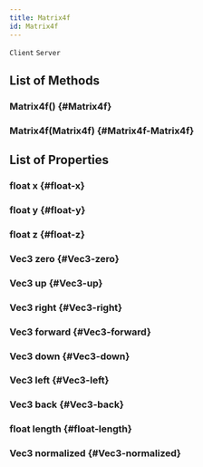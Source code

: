 ```yaml
---
title: Matrix4f
id: Matrix4f
---
```

`Client`
`Server`

## List of Methods

### Matrix4f() {#Matrix4f}

### Matrix4f(Matrix4f) {#Matrix4f-Matrix4f}

## List of Properties

### float x {#float-x}

### float y {#float-y}

### float z {#float-z}

### Vec3 zero {#Vec3-zero}

### Vec3 up {#Vec3-up}

### Vec3 right {#Vec3-right}

### Vec3 forward {#Vec3-forward}

### Vec3 down {#Vec3-down}

### Vec3 left {#Vec3-left}

### Vec3 back {#Vec3-back}

### float length {#float-length}

### Vec3 normalized {#Vec3-normalized}

